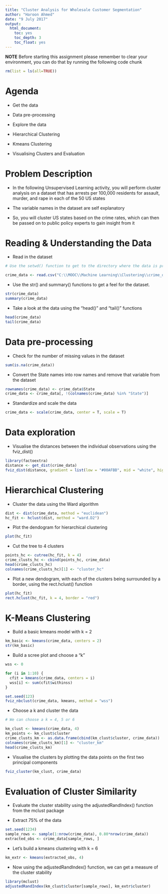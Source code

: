 ```yaml
---
title: "Cluster Analysis for Wholesale Customer Segmentation"
author: "Haroon Ahmed"
date: "9 July 2017"
output:
  html_document:
    toc: yes
    toc_depth: 3
    toc_float: yes
---
```


**NOTE** Before starting this assignment please remember to clear your environment, you can do that by running the following code chunk

```r

rm(list = ls(all=TRUE))

```

# Agenda

* Get the data

* Data pre-processing

* Explore the data

* Hierarchical Clustering

* Kmeans Clustering

* Visualising Clusters and Evaluation


# Problem Description

* In the following Unsupervised Learning activity, you will perform cluster analysis on a dataset that has arrests per 100,000 residents for assault, murder, and rape in each of the 50 US states

* The variable names in the dataset are self explanatory

* So, you will cluster US states based on the crime rates, which can then be passed on to public policy experts to gain insight from it


# Reading & Understanding the Data

* Read in the dataset

```r

# Use the setwd() function to get to the directory where the data is present

crime_data <- read.csv("C:\\MOOC\\Machine Learning\\Clustering\\crime_data.csv")

```

* Use the str() and summary() functions to get a feel for the dataset.

```r

str(crime_data)
summary(crime_data)

```

* Take a look at the data using the "head()" and "tail()" functions

```r

head(crime_data)
tail(crime_data)

```

# Data pre-processing

* Check for the number of missing values in the dataset

```r

sum(is.na(crime_data))

```


* Convert the State names into row names and remove that variable from the dataset

```r

rownames(crime_data) <- crime_data$State
crime_data <- crime_data[, !(colnames(crime_data) %in% "State")]

```

* Standardize and scale the data

```r

crime_data <- scale(crime_data, center = T, scale = T)
```

# Data exploration

* Visualise the distances between the individual observations using the fviz_dist()

```r

library(factoextra)
distance <- get_dist(crime_data)
fviz_dist(distance, gradient = list(low = "#00AFBB", mid = "white", high = "#FC4E07"))

```

# Hierarchical Clustering

* Cluster the data using the Ward algorithm

```r

dist <- dist(crime_data, method = "euclidean")
hc_fit <- hclust(dist, method = "ward.D2")


```

* Plot the dendogram for hierarchical clustering

```r

plot(hc_fit)

```

* Cut the tree to 4 clusters

```r

points_hc <- cutree(hc_fit, k = 4)
crime_clusts_hc <- cbind(points_hc, crime_data)
head(crime_clusts_hc)
colnames(crime_clusts_hc)[1] <- "cluster_hc"

```

* Plot a new dendogram, with each of the clusters being surrounded by a border, using the rect.hclust() function

```r

plot(hc_fit)
rect.hclust(hc_fit, k = 4, border = "red")

```


# K-Means Clustering

* Build a basic kmeans model with k = 2

```r

km_basic <- kmeans(crime_data, centers = 2)
str(km_basic)

```

* Build a scree plot and choose a "k"

```r

wss <- 0

for (i in 1:10) {
  cfit = kmeans(crime_data, centers = i)
  wss[i] <- sum(cfit$withinss)
}

set.seed(123)
fviz_nbclust(crime_data, kmeans, method = "wss")


```

* Choose a k and cluster the data

```r

# We can choose a k = 4, 5 or 6

km_clust <- kmeans(crime_data, 4)
km_points <- km_clust$cluster
crime_clusts_km <- as.data.frame(cbind(km_clust$cluster, crime_data))
colnames(crime_clusts_km)[1] <- "cluster_km"
head(crime_clusts_km)

```

* Visualise the clusters by plotting the data points on the first two principal components

```r

fviz_cluster(km_clust, crime_data)

```


# Evaluation of Cluster Similarity


* Evaluate the cluster stability using the adjustedRandIndex() function from the mclust package

* Extract 75% of the data

```r

set.seed(1234)
sample_rows <- sample(1:nrow(crime_data), 0.80*nrow(crime_data))
extracted_obs <- crime_data[sample_rows, ]

```

* Let's build a kmeans clustering with k = 6

```r

km_extr <- kmeans(extracted_obs, 4)

```

* Now using the adjustedRandIndex() function, we can get a measure of the cluster stability

```r

library(mclust)
adjustedRandIndex(km_clust$cluster[sample_rows], km_extr$cluster)

```






















